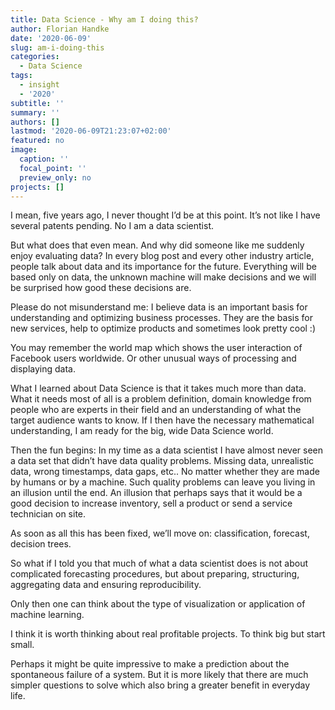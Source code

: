 ```yaml
---
title: Data Science - Why am I doing this?
author: Florian Handke
date: '2020-06-09'
slug: am-i-doing-this
categories:
  - Data Science
tags:
  - insight
  - '2020'
subtitle: ''
summary: ''
authors: []
lastmod: '2020-06-09T21:23:07+02:00'
featured: no
image:
  caption: ''
  focal_point: ''
  preview_only: no
projects: []
---
```


I mean, five years ago, I never thought I'd be at this point. 
It's not like I have several patents pending. No I am a data scientist.

But what does that even mean. And why did someone like me suddenly enjoy evaluating data?
In every blog post and every other industry article, 
people talk about data and its importance for the future. Everything will be 
based only on data, the unknown machine will make decisions and we will be surprised how good these decisions are.

Please do not misunderstand me: I believe data is an important basis for 
understanding and optimizing business processes. 
They are the basis for new services, help to optimize products and sometimes look pretty cool :)

You may remember the world map which shows the user interaction of 
Facebook users worldwide. Or other unusual ways of processing and displaying data.

What I learned about Data Science is that it takes much more than data. 
What it needs most of all is a problem definition, domain knowledge 
from people who are experts in their field and an understanding of what the target audience wants to know.
If I then have the necessary mathematical understanding, I am ready for the big, wide Data Science world.

Then the fun begins: In my time as a data scientist 
I have almost never seen a data set that didn't have data quality problems. 
Missing data, unrealistic data, wrong timestamps, data gaps, etc.. 
No matter whether they are made by humans or by a machine. 
Such quality problems can leave you living in an illusion until the end. 
An illusion that perhaps says that it would be a good decision 
to increase inventory, sell a product or send a service technician on site.

As soon as all this has been fixed, we'll move on: classification, forecast, decision trees.

So what if I told you that much of what a data scientist does is not 
about complicated forecasting procedures, but about preparing, structuring, aggregating data and ensuring reproducibility.

Only then one can think about the type of visualization or application of machine learning.

I think it is worth thinking about real profitable projects. To think big but start small. 

Perhaps it might be quite impressive to make a prediction about the spontaneous failure of a system. But it is more likely that there are much simpler questions to solve which also bring a greater benefit in everyday life.
